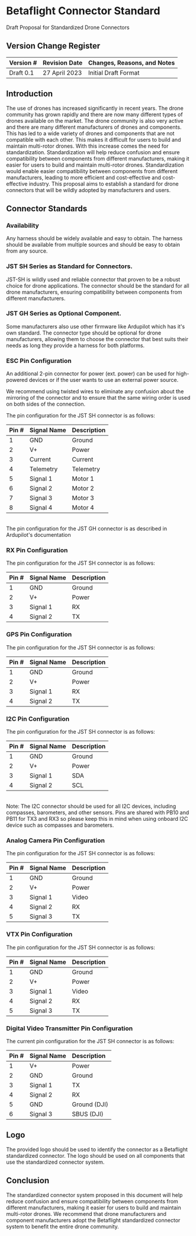 # Betaflight Connector Standard

Draft Proposal for Standardized Drone Connectors

## Version Change Register

| Version # | Revision Date    | Changes, Reasons, and Notes       |
| :-------- | :--------------- | :-------------------------------- |
| Draft 0.1 | 27 April 2023    | Initial Draft Format              |


## Introduction

The use of drones has increased significantly in recent years. The drone community has grown rapidly and there are now many different types of drones available on the market.
The drone community is also very active and there are many different manufacturers of drones and components. This has led to a wide variety of drones and components that are not compatible with each other.
This makes it difficult for users to build and maintain multi-rotor drones. With this increase comes the need for standardization.
Standardization will help reduce confusion and ensure compatibility between components from different manufacturers, making it easier for users to build and maintain multi-rotor drones.
Standardization would enable easier compatibility between components from different manufacturers, leading to more efficient and cost-effective and cost-effective industry.
This proposal aims to establish a standard for drone connectors that will be wildly adopted by manufacturers and users.


## Connector Standards

### Availability

Any harness should be widely available and easy to obtain.
The harness should be available from multiple sources and should be easy to obtain from any source.


### JST SH Series as Standard for Connectors.

JST-SH is wildly used and reliable connector that proven to be a robust choice for drone applications.
The connector should be the standard for all drone manufacturers, ensuring compatibility between components from different manufacturers.


### JST GH Series as Optional Component.

Some manufacturers also use other firmware like Ardupilot which has it's own standard.
The connector type should be optional for drone manufacturers, allowing them to choose the connector that best suits their needs as long they provide a harness for both platforms.


### ESC Pin Configuration

An additional 2-pin connector for power (ext. power) can be used for high-powered devices or if the user wants to use an external power source.

We recommend using twisted wires to eliminate any confusion about the mirroring of the connector and to ensure that the same wiring order is used on both sides of the connection.

The pin configuration for the JST SH connector is as follows:

| Pin # | Signal Name | Description |
| :---- | :---------- | :---------- |
| 1     | GND         | Ground      |
| 2     | V+          | Power       |
| 3     | Current     | Current     |
| 4     | Telemetry   | Telemetry   |
| 5     | Signal 1    | Motor 1     |
| 6     | Signal 2    | Motor 2     |
| 7     | Signal 3    | Motor 3     |
| 8     | Signal 4    | Motor 4     |

<br />
The pin configuration for the JST GH connector is as described in Ardupilot's documentation


### RX Pin Configuration

The pin configuration for the JST SH connector is as follows:

| Pin # | Signal Name | Description |
| :---- | :---------- | :---------- |
| 1     | GND         | Ground      |
| 2     | V+          | Power       |
| 3     | Signal 1    | RX          |
| 4     | Signal 2    | TX          |


### GPS Pin Configuration

The pin configuration for the JST SH connector is as follows:

| Pin # | Signal Name | Description |
| :---- | :---------- | :---------- |
| 1     | GND         | Ground      |
| 2     | V+          | Power       |
| 3     | Signal 1    | RX          |
| 4     | Signal 2    | TX          |


### I2C Pin Configuration

The pin configuration for the JST SH connector is as follows:

| Pin # | Signal Name | Description |
| :---- | :---------- | :---------- |
| 1     | GND         | Ground      |
| 2     | V+          | Power       |
| 3     | Signal 1    | SDA         |
| 4     | Signal 2    | SCL         |

<br />
Note: The I2C connector should be used for all I2C devices, including compasses, barometers, and other sensors.
Pins are shared with PB10 and PB11 for TX3 and RX3 so please keep this in mind when using onboard I2C device such as compasses and barometers.

### Analog Camera Pin Configuration

The pin configuration for the JST SH connector is as follows:

| Pin # | Signal Name | Description |
| :---- | :---------- | :---------- |
| 1     | GND         | Ground      |
| 2     | V+          | Power       |
| 3     | Signal 1    | Video       |
| 4     | Signal 2    | RX          |
| 5     | Signal 3    | TX          |


### VTX Pin Configuration

The pin configuration for the JST SH connector is as follows:

| Pin # | Signal Name | Description |
| :---- | :---------- | :---------- |
| 1     | GND         | Ground      |
| 2     | V+          | Power       |
| 3     | Signal 1    | Video       |
| 4     | Signal 2    | RX          |
| 5     | Signal 3    | TX          |


### Digital Video Transmitter Pin Configuration

The current pin configuration for the JST SH connector is as follows:

| Pin # | Signal Name | Description |
| :---- | :---------- | :---------- |
| 1     | V+          | Power       |
| 2     | GND         | Ground      |
| 3     | Signal 1    | TX          |
| 4     | Signal 2    | RX          |
| 5     | GND         | Ground (DJI)|
| 6     | Signal 3    | SBUS (DJI)  |


## Logo

The provided logo should be used to identify the connector as a Betaflight standardized connector.
The logo should be used on all components that use the standardized connector system.


## Conclusion

The standardized connector system proposed in this document will help reduce confusion and ensure compatibility between components from different manufacturers, making it easier for users to build and maintain multi-rotor drones.
We recommend that drone manufacturers and component manufacturers adopt the Betaflight standardized connector system to benefit the entire drone community.
